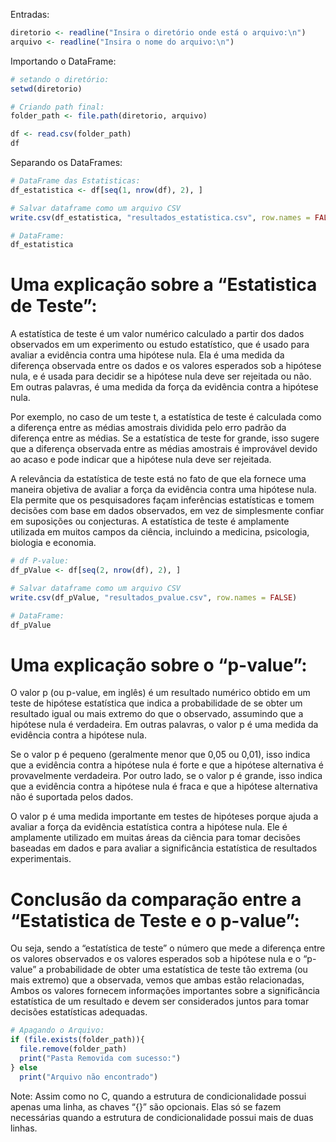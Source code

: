 Entradas:
```r
diretorio <- readline("Insira o diretório onde está o arquivo:\n")
arquivo <- readline("Insira o nome do arquivo:\n")
```


Importando o DataFrame:
```r
# setando o diretório:
setwd(diretorio)

# Criando path final:
folder_path <- file.path(diretorio, arquivo)

df <- read.csv(folder_path)
df
```


Separando os DataFrames:
```r
# DataFrame das Estatisticas:
df_estatistica <- df[seq(1, nrow(df), 2), ]

# Salvar dataframe como um arquivo CSV
write.csv(df_estatistica, "resultados_estatistica.csv", row.names = FALSE)

# DataFrame:
df_estatistica
```
# Uma explicação sobre a "Estatistica de Teste":
A estatística de teste é um valor numérico calculado a partir dos dados observados em um experimento ou estudo estatístico, que é usado para avaliar a evidência contra uma hipótese nula. Ela é uma medida da diferença observada entre os dados e os valores esperados sob a hipótese nula, e é usada para decidir se a hipótese nula deve ser rejeitada ou não. Em outras palavras, é uma medida da força da evidência contra a hipótese nula.

Por exemplo, no caso de um teste t, a estatística de teste é calculada como a diferença entre as médias amostrais dividida pelo erro padrão da diferença entre as médias. Se a estatística de teste for grande, isso sugere que a diferença observada entre as médias amostrais é improvável devido ao acaso e pode indicar que a hipótese nula deve ser rejeitada.

A relevância da estatística de teste está no fato de que ela fornece uma maneira objetiva de avaliar a força da evidência contra uma hipótese nula. Ela permite que os pesquisadores façam inferências estatísticas e tomem decisões com base em dados observados, em vez de simplesmente confiar em suposições ou conjecturas. A estatística de teste é amplamente utilizada em muitos campos da ciência, incluindo a medicina, psicologia, biologia e economia.

```r
# df P-value:
df_pValue <- df[seq(2, nrow(df), 2), ]

# Salvar dataframe como um arquivo CSV
write.csv(df_pValue, "resultados_pvalue.csv", row.names = FALSE)

# DataFrame:
df_pValue
```

# Uma explicação sobre o "p-value":
O valor p (ou p-value, em inglês) é um resultado numérico obtido em um teste de hipótese estatística que indica a probabilidade de se obter um resultado igual ou mais extremo do que o observado, assumindo que a hipótese nula é verdadeira. Em outras palavras, o valor p é uma medida da evidência contra a hipótese nula.

Se o valor p é pequeno (geralmente menor que 0,05 ou 0,01), isso indica que a evidência contra a hipótese nula é forte e que a hipótese alternativa é provavelmente verdadeira. Por outro lado, se o valor p é grande, isso indica que a evidência contra a hipótese nula é fraca e que a hipótese alternativa não é suportada pelos dados.

O valor p é uma medida importante em testes de hipóteses porque ajuda a avaliar a força da evidência estatística contra a hipótese nula. Ele é amplamente utilizado em muitas áreas da ciência para tomar decisões baseadas em dados e para avaliar a significância estatística de resultados experimentais.

# Conclusão da comparação entre a "Estatistica de Teste e o p-value":
Ou seja, sendo a "estatística de teste" o número que mede a diferença entre os valores observados e os valores esperados sob a hipótese nula e o "p-value" a probabilidade de obter uma estatística de teste tão extrema (ou mais extremo) que a observada, vemos que ambas estão relacionadas, Ambos os valores fornecem informações importantes sobre a significância estatística de um resultado e devem ser considerados juntos para tomar decisões estatísticas adequadas.

```r
# Apagando o Arquivo:
if (file.exists(folder_path)){
  file.remove(folder_path)
  print("Pasta Removida com sucesso:")
} else
  print("Arquivo não encontrado")
```
Note:
  Assim como no C, quando a estrutura de condicionalidade possui apenas uma linha, as chaves "{}" são opcionais. Elas só se fazem necessárias quando a estrutura de condicionalidade possui mais de duas linhas.
